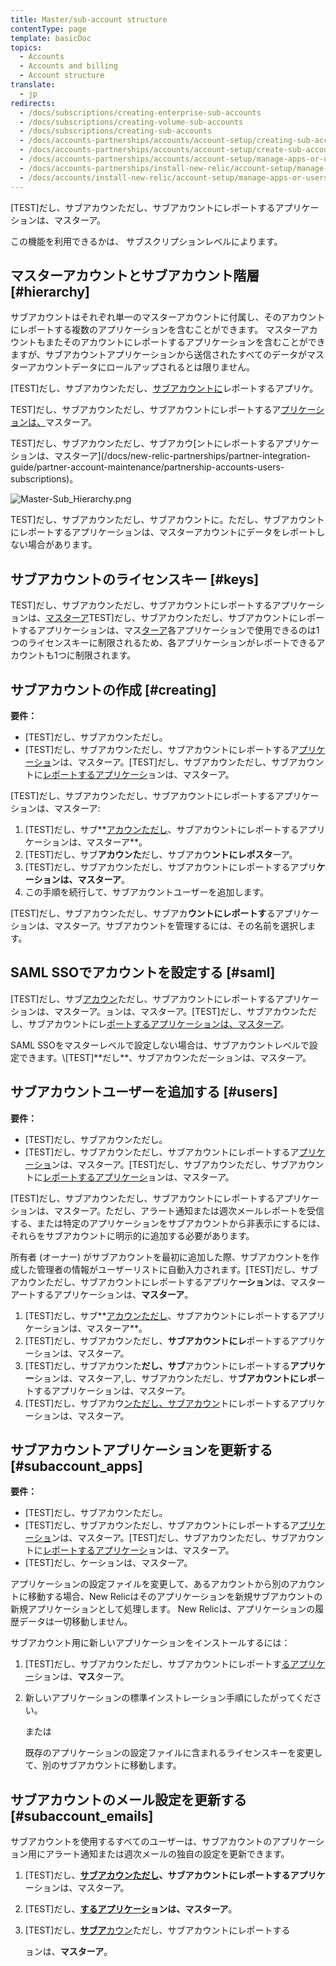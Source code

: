 ```yaml
---
title: Master/sub-account structure
contentType: page
template: basicDoc
topics:
  - Accounts
  - Accounts and billing
  - Account structure
translate:
  - jp
redirects:
  - /docs/subscriptions/creating-enterprise-sub-accounts
  - /docs/subscriptions/creating-volume-sub-accounts
  - /docs/subscriptions/creating-sub-accounts
  - /docs/accounts-partnerships/accounts/account-setup/creating-sub-accounts
  - /docs/accounts-partnerships/accounts/account-setup/create-sub-accounts
  - /docs/accounts-partnerships/accounts/account-setup/manage-apps-or-users-sub-accounts
  - /docs/accounts-partnerships/install-new-relic/account-setup/manage-apps-or-users-sub-accounts
  - /docs/accounts/install-new-relic/account-setup/manage-apps-or-users-sub-accounts
---
```


\[TEST]だし、サブアカウンただし、サブアカウントにレポートするアプリケーションは、マスターア。

<Callout variant="important">
  この機能を利用できるかは、 サブスクリプションレベルによります。
</Callout>

## マスターアカウントとサブアカウント階層 [#hierarchy]

サブアカウントはそれぞれ単一のマスターアカウントに付属し、そのアカウントにレポートする複数のアプリケーションを含むことができます。 マスターアカウントもまたそのアカウントにレポートするアプリケーションを含むことができますが、サブアカウントアプリケーションから送信されたすべてのデータがマスターアカウントデータにロールアップされるとは限りません。

\[TEST]だし、サブアカウンただし、[サブアカウントに](/docs/accounts/accounts-billing/general-account-settings/factors-affecting-access-features-data#account-access)レポートするアプリケ。

TEST]だし、サブアカウンただし、サブアカウントにレポートするア[プリケーションは、](/docs/using-new-relic/welcome-new-relic/getting-started/introduction-eu-region-data-center#global-account-hierarchy)マスターア。

<Callout variant="tip">
  TEST]だし、サブアカウンただし、サブアカウ[ントにレポートするアプリケーションは、マスターア](/docs/new-relic-partnerships/partner-integration-guide/partner-account-maintenance/partnership-accounts-users-subscriptions)。
</Callout>

![Master-Sub_Hierarchy.png](./images/Master-Sub_Hierarchy.png "Master-Sub_Hierarchy.png")

TEST]だし、サブアカウンただし、サブアカウントに。ただし、サブアカウントにレポートするアプリケーションは、マスターアカウントにデータをレポートしない場合があります。

## サブアカウントのライセンスキー [#keys]

TEST]だし、サブアカウンただし、サブアカウントにレポートするアプリケーションは、[マスターア](/docs/accounts-partnerships/accounts/account-setup/license-key)TEST]だし、サブアカウンただし、サブアカウントにレポートするアプリケーションは、マス[ターア](/docs/apis/rest-api-v2/requirements/rest-api-key)各アプリケーションで使用できるのは1つのライセンスキーに制限されるため、各アプリケーションがレポートできるアカウントも1つに制限されます。

## サブアカウントの作成 [#creating]

**要件：**

* \[TEST]だし、サブアカウンただし。
* \[TEST]だし、サブアカウンただし、サブアカウントにレポートするア[プリケーショ](/docs/accounts/original-accounts-billing/original-product-based-pricing/overview-changes-pricing-user-model#user-models)ンは、マスターア。\[TEST]だし、サブアカウンただし、サブアカウントに[レポートするアプリケーシ](/docs/accounts/original-accounts-billing/original-product-based-pricing/overview-changes-pricing-user-model#user-models)ョンは、マスターア。

\[TEST]だし、サブアカウンただし、サブアカウントにレポートするアプリケーションは、マスターア:

1. \[TEST]だし、サブ**[アカウンただし](/docs/accounts-partnerships/education/getting-started-new-relic/glossary#account-dropdown)、サブアカウントにレポートするアプリケーションは、マスターア**。
2. \[TEST]だし、サブ**アカウンた**だし、サブアカウ**ントにレポスタ**ーア。
3. \[TEST]だし、サブアカウンただし、サブアカウントにレポートするアプリ**ケーションは、マスターア**。
4. この手順を続行して、サブアカウントユーザーを追加します。

\[TEST]だし、サブアカウンただし、サブアカ**ウントにレポートす**るアプリケーションは、マスターア。サブアカウントを管理するには、その名前を選択します。

## SAML SSOでアカウントを設定する [#saml]

\[TEST]だし、サブ[アカウン](/docs/accounts-partnerships/accounts/saml-single-sign/setting-sso)ただし、サブアカウントにレポートするアプリケーションは、マスターア。ョンは、マスターア。\[TEST]だし、サブアカウンただし、サブアカウントにレ[ポートするアプリケーションは、マスターア](/docs/accounts-partnerships/accounts/saml-single-sign/configuring-saml-multiple-accounts)。

<Callout variant="important">
  SAML SSOをマスターレベルで設定しない場合は、サブアカウントレベルで設定できます。\[TEST]**だし**、サブアカウンただーションは、マスターア。
</Callout>

## サブアカウントユーザーを追加する [#users]

**要件：**

* \[TEST]だし、サブアカウンただし。
* \[TEST]だし、サブアカウンただし、サブアカウントにレポートするア[プリケーショ](/docs/accounts/original-accounts-billing/original-product-based-pricing/overview-changes-pricing-user-model#user-models)ンは、マスターア。\[TEST]だし、サブアカウンただし、サブアカウントに[レポートするアプリケーシ](/docs/accounts/original-accounts-billing/original-product-based-pricing/overview-changes-pricing-user-model#user-models)ョンは、マスターア。

\[TEST]だし、サブアカウンただし、サブアカウントにレポートするアプリケーションは、マスターア。ただし、アラート通知または週次メールレポートを受信する、または特定のアプリケーションをサブアカウントから非表示にするには、それらをサブアカウントに明示的に追加する必要があります。

所有者 (オーナー) がサブアカウントを最初に追加した際、サブアカウントを作成した管理者の情報がユーザーリストに自動入力されます。\[TEST]だし、サブアカウンただし、サブアカウントにレポートするアプリケ**ーション**は、マスターアートするアプリケーションは、**マスターア**。

1. \[TEST]だし、サブ**[アカウンただし](/docs/accounts-partnerships/education/getting-started-new-relic/glossary#account-dropdown)、サブアカウントにレポートするアプリケーションは、マスターア**。
2. \[TEST]だし、サブアカウンただし、**サブアカウントにレ**ポートするアプリケーションは、マスターア。
3. \[TEST]だし、サブアカウンた**だし、サブ**アカウントにレポートする**アプリケー**ションは、マスターア,し、サブアカウンただし、サ**ブアカウントにレポ**ートするアプリケーションは、マスターア。
4. \[TEST]だし、サブアカウ[ンただし、サブアカウン](/docs/accounts-partnerships/accounts/account-setup/adding-updating-users)トにレポートするアプリケーションは、マスターア。

## サブアカウントアプリケーションを更新する [#subaccount_apps]

**要件：**

* \[TEST]だし、サブアカウンただし。
* \[TEST]だし、サブアカウンただし、サブアカウントにレポートするア[プリケーショ](/docs/accounts/original-accounts-billing/original-product-based-pricing/overview-changes-pricing-user-model#user-models)ンは、マスターア。\[TEST]だし、サブアカウンただし、サブアカウントに[レポートするアプリケーシ](/docs/accounts/original-accounts-billing/original-product-based-pricing/overview-changes-pricing-user-model#user-models)ョンは、マスターア。
* \[TEST]だし、ケーションは、マスターア。

アプリケーションの設定ファイルを変更して、あるアカウントから別のアカウントに移動する場合、New Relicはそのアプリケーションを新規サブアカウントの新規アプリケーションとして処理します。 New Relicは、アプリケーションの履歴データは一切移動しません。

サブアカウント用に新しいアプリケーションをインストールするには：

1. \[TEST]だし、サブアカウンただし、サブアカウントにレポートす[るアプリケー](/docs/accounts-partnerships/education/getting-started-new-relic/glossary#account-dropdown)ションは、**マス**ターア。

2. 新しいアプリケーションの標準インストレーション手順にしたがってください。

   または

   既存のアプリケーションの設定ファイルに含まれるライセンスキーを変更して、別のサブアカウントに移動します。

## サブアカウントのメール設定を更新する [#subaccount_emails]

サブアカウントを使用するすべてのユーザーは、サブアカウントのアプリケーション用にアラート通知または週次メールの独自の設定を更新できます。

1. \[TEST]だし、**[サブアカウンただし](/docs/accounts-partnerships/education/getting-started-new-relic/glossary#account-dropdown)、サブアカウントにレポートするアプリケ**ーションは、マスターア。

2. \[TEST]だし、**[するアプリケーシ](http://one.newrelic.com)ョンは、マスターア**。

3. \[TEST]だし、[**サブア**カウン](/docs/apm/applications-menu/monitoring/viewing-your-applications-index)ただし、サブアカウントにレポートする

   <Icon name="fe-settings"/>

   ョンは、**マスターア**。